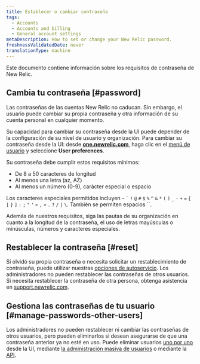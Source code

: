 ```yaml
---
title: Establecer o cambiar contraseña
tags:
  - Accounts
  - Accounts and billing
  - General account settings
metaDescription: How to set or change your New Relic password.
freshnessValidatedDate: never
translationType: machine
---
```


Este documento contiene información sobre los requisitos de contraseña de New Relic.

## Cambia tu contraseña [#password]

Las contraseñas de las cuentas New Relic no caducan. Sin embargo, el usuario puede cambiar su propia contraseña y otra información de su cuenta personal en cualquier momento.

Su capacidad para cambiar su contraseña desde la UI puede depender de la configuración de su nivel de usuario y organización. Para cambiar su contraseña desde la UI: desde <DNT>**[one.newrelic.com](https://one.newrelic.com)**</DNT>, haga clic en el [menú de usuario](/docs/accounts/accounts-billing/general-account-settings/intro-account-settings) y seleccione <DNT>**User preferences**</DNT>.

Su contraseña debe cumplir estos requisitos mínimos:

* De 8 a 50 caracteres de longitud
* Al menos una letra (az, AZ)
* Al menos un número (0-9), carácter especial o espacio

Los caracteres especiales permitidos incluyen `~` `` ` `` `!` `@` `#` `$` `%` `^` `&` `*` `(` `)` `_` `-` `+` `=` `{` `[` `}` `]` `:` `;` `"` `'` `<` `,` `>` `.` `?` `/` `|` `\`. También se permiten espacios ``.

<Callout variant="important">
  Además de nuestros requisitos, siga las pautas de su organización en cuanto a la longitud de la contraseña, el uso de letras mayúsculas o minúsculas, números y caracteres especiales.
</Callout>

## Restablecer la contraseña [#reset]

Si olvidó su propia contraseña o necesita solicitar un restablecimiento de contraseña, puede utilizar nuestras [opciones de autoservicio](/docs/accounts-partnerships/accounts/account-setup/troubleshoot-password-email-address-login-problems#forgot-password). Los administradores no pueden restablecer las contraseñas de otros usuarios. Si necesita restablecer la contraseña de otra persona, obtenga asistencia en [support.newrelic.com](https://support.newrelic.com).

## Gestiona las contraseñas de tu usuario [#manage-passwords-other-users]

Los administradores no pueden restablecer ni cambiar las contraseñas de otros usuarios, pero pueden eliminarlos si desean asegurarse de que una contraseña anterior ya no esté en uso. Puede eliminar usuarios [uno por uno](/docs/accounts/original-accounts-billing/original-users-roles/users-roles-original-user-model/#deleting) desde la UI, mediante [la administración masiva de usuarios](/docs/accounts/original-accounts-billing/original-users-roles/users-roles-original-user-model/#bulk) o mediante la [API](/docs/apis/nerdgraph/examples/nerdgraph-manage-users/#delete-users).